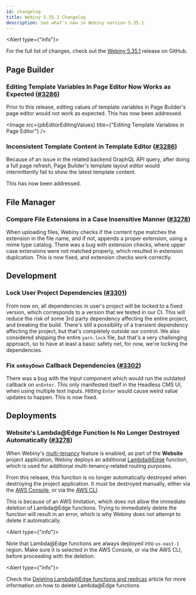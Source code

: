 ```yaml
---
id: changelog
title: Webiny 5.35.1 Changelog
description: See what's new in Webiny version 5.35.1.
---
```


<Alert type={"info"}>

For the full list of changes, check out the [Webiny 5.35.1](https://github.com/webiny/webiny-js/releases/tag/v5.35.1)
release on GitHub.

</Alert>


## Page Builder

### Editing Template Variables In Page Editor Now Works as Expected ([#3286](https://github.com/webiny/webiny-js/pull/3286))

Prior to this release, editing values of template variables in Page Builder's page editor would not work as expected. This has now been addressed.

<Image src={pbEditorEditingValues} title={"Editing Template Variables in Page Editor"} />

### Inconsistent Template Content in Template Editor  ([#3286](https://github.com/webiny/webiny-js/pull/3286))

Because of an issue in the related backend GraphQL API query, after doing a full page refresh, Page Builder's template layout editor would intermittently fail to show the latest template content.

This has now been addressed.

## File Manager

### Compare File Extensions in a Case Insensitive Manner ([#3278](https://github.com/webiny/webiny-js/pull/3293))
When uploading files, Webiny checks if the content type matches the extension in the file name, and if not, appends a proper extension, using a mime type catalog. There was a bug with extension checks, where upper case extensions were not matched properly, which resulted in extension duplication. This is now fixed, and extension checks work correctly.

## Development

### Lock User Project Dependencies ([#3301](https://github.com/webiny/webiny-js/pull/3301))
From now on, all dependencies in user's project will be locked to a fixed version, which corresponds to a version that we tested in our CI. This will reduce the risk of some 3rd party dependency affecting the entire project, and breaking the build. There's still a possibility of a transient dependency affecting the project, but that's completely outside our control.  We also considered shipping the entire `yarn.lock` file, but that's a very challenging approach, so to have at least a basic safety net, for now, we're locking the dependencies.

### Fix `onKeyDown` Callback Dependencies ([#3302](https://github.com/webiny/webiny-js/pull/3302))
There was a bug with the Input component which would run the outdated callback on `onEnter`. This only manifested itself in the Headless CMS UI, when using multiple text inputs. Hitting `Enter` would cause weird value updates to happen. This is now fixed.

## Deployments

### Website's Lambda@Edge Function Is No Longer Destroyed Automatically ([#3278](https://github.com/webiny/webiny-js/pull/3278))

When Webiny's [multi-tenancy](/docs/enterprise/multi-tenancy) feature is enabled, as part of the **Website** project application, Webiny deploys an additional [Lambda@Edge](https://aws.amazon.com/lambda/edge/) function, which is used for additional multi-tenancy-related routing purposes.

From this release, this function is no longer automatically destroyed when destroying the project application. It must be destroyed manually, either via the [AWS Console](https://aws.amazon.com/console/), or via the [AWS CLI](https://aws.amazon.com/cli/).

This is because of an AWS limitation, which does not allow the immediate deletion of Lambda@Edge functions. Trying to immediately delete the function will result in an error, which is why Webiny does not attempt to delete it automatically.

<Alert type={"info"}>

Note that Lambda@Edge functions are always deployed into `us-east-1` region. Make sure it is selected in the AWS
Console, or via the AWS CLI, before proceeding with the deletion.

</Alert>

<Alert type={"info"}>

Check the [Deleting Lambda@Edge functions and
replicas](https://docs.aws.amazon.com/AmazonCloudFront/latest/DeveloperGuide/lambda-edge-delete-replicas.html) article
for more information on how to delete Lambda@Edge functions.

</Alert>
